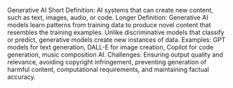 Generative AI
Short Definition: AI systems that can create new content, such as text, images, audio, or code.
Longer Definition: Generative AI models learn patterns from training data to produce novel content that resembles the training examples. Unlike discriminative models that classify or predict, generative models create new instances of data.
Examples: GPT models for text generation, DALL-E for image creation, Copilot for code generation, music composition AI.
Challenges: Ensuring output quality and relevance, avoiding copyright infringement, preventing generation of harmful content, computational requirements, and maintaining factual accuracy.